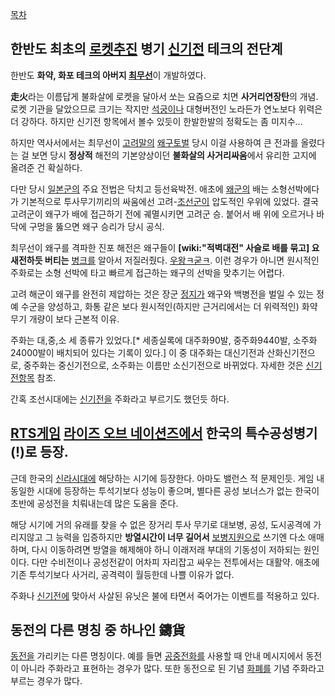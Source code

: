 [[목차]]
== 한반도 최초의 [[로켓]]추진 병기 [[신기전]] 테크의 전단계 ==
한반도 '''화약, 화포 테크의 아버지 [[최무선]]'''이 개발하였다.

'''走火'''라는 이름답게 불화살에 로켓을 달아서 쏘는 요즘으로 치면 '''사거리연장탄'''의 개념. 로켓 기관을 달았으므로 크기는 작지만 [[석궁]]이나 대형버전인 노라든가 연노보다 위력은 더 강하다. 하지만 신기전 항목에서 볼수 있듯이 한발한발의 정확도는 좀 미지수...

하지만 역사서에서는 최무선이 [[고려]]말의 [[왜구]]토벌 당시 이걸 사용하여 큰 전과를 올렸다는 걸 보면 당시 '''정상적''' 해전의 기본양상이던 '''불화살의 사거리싸움'''에서 유리한 고지에 올려준 건 확실하다.

다만 당시 [[일본군]]의 주요 전법은 닥치고 등선육박전. 애초에 [[왜]]군의 배는 소형선박에다가 기본적으로 투사무기끼리의 싸움에선 고려-[[조선]]군이 압도적인 우위에 있었다. 결국 고려군이 왜구가 배에 접근하기 전에 궤멸시키면 고려군 승. 붙어서 배 위에 오르거나 바닥에 구멍을 뚫으면 왜구 승리가 당시 공식.

최무선이 왜구를 격파한 진포 해전은 왜구들이 '''[wiki:"적벽대전" 사슬로 배를 묶고] 요새전하듯 버티는''' [[병크]]를 알아서 저질러줬다. [[우왕ㅋ굳ㅋ]]. 이런 경우가 아니면 원시적인 주화로는 소형 선박에 타고 빠르게 접근하는 왜구의 선박을 맞추기는 어렵다. 

고려 해군이 왜구를 완전히 제압하는 것은 장군 [[정지]]가 왜구와 백병전을 벌일 수 있는 정예 수군을 양성하고, 화통 같은 보다 원시적인(하지만 근거리에서는 더 위력적인) 화약무기 개량이 보다 근본적 이유.

주화는 대,중,소 세 종류가 있었다.[* 세종실록에 대주화90발, 중주화9440발, 소주화24000발이 배치되어 있다는 기록이 있다.] 이 중 대주화는 대신기전과 산화신기전으로, 중주화는 중신기전으로, 소주화는 이름만 소신기전으로 바뀌었다. 자세한 것은 [[신기전]]항목 참조.

간혹 조선시대에는 [[신기전]]을 주화라고 부르기도 했던듯 하다.

== [[RTS]]게임 [[라이즈 오브 네이션즈]]에서 한국의 특수공성병기(!)로 등장. == 
근데 한국의 [[신라]]시대에 해당하는 시기에 등장한다. 아마도 밸런스 적 문제인듯. 게임 내 동일한 시대에 등장하는 투석기보다 성능이 좋으며, 별다른 공성 보너스가 없는 한국이 초반에 공성전을 치뤄내는데 많은 도움을 준다.

해당 시기에 거의 유래를 찾을 수 없은 장거리 투사 무기로 대보병, 공성, 도시공격에 가리지않고 그 능력을 입증하지만 '''방열시간이 너무 길어서''' [[보병]]지원으로 쓰기엔 다소 애매하며, 다시 이동하려면 방열을 해제해야 하니 이래저래 부대의 기동성이 저하되는 원인이다. 다만 수비전이나 공성전같이 어차피 자리잡고 싸우는 전투에서는 대활약. 애초에 기존 투석기보다 사거리, 공격력이 월등한데 나쁠 이유가 없다.

주화나 [[신기전]]에 맞아서 사살된 유닛은 불에 타면서 죽어가는 이벤트를 적용하고 있다.

== 동전의 다른 명칭 중 하나인 鑄貨 ==
[[동전]]을 가리키는 다른 명칭이다. 예를 들면 [[공중전화]]를 사용할 때 안내 메시지에서 동전이 아니라 주화라고 표현하는 경우가 많다. 또한 동전으로 된 기념 [[화폐]]를 기념 주화라고 부르는 경우가 많다.
